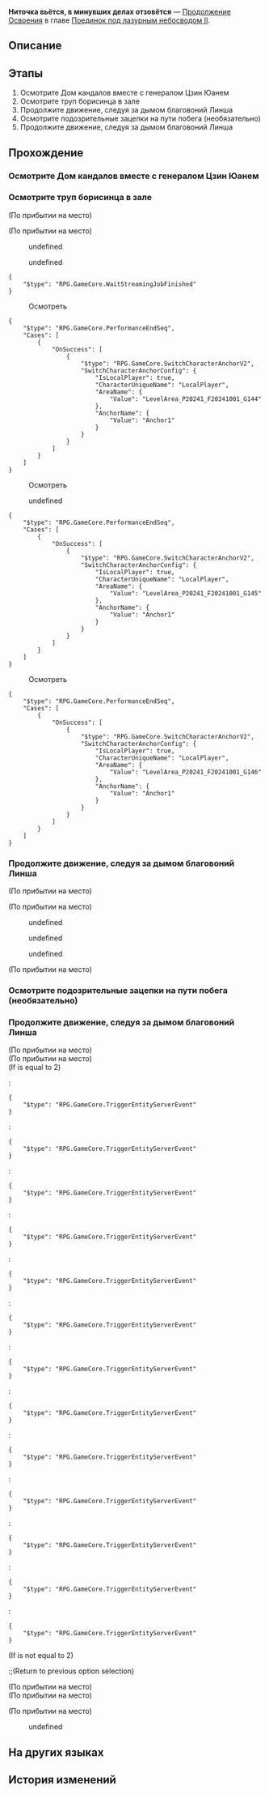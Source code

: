 {{Дополнить|Диалоги.}}
{{Миссия Инфобокс
|id              = 2022202
|Название        = 
|Изображение     = Миссия Освоения Ниточка вьётся, в минувших делах отзовётся.png
|Тип             = Продолжение Освоения
|События         = 
|Глава           = Поединок под лазурным небосводом II
|Условия         = Завершена [[Продолжение Освоения]] ''[[Всполох сигнальных огней, грядущая битва]]''
|Персонажи       = Дань Хэн; Линша; Первопроходец; Цзин Юань
|СтартЛокация    = [[Лофу Сяньчжоу]] — [[Дом кандалов]]
|Локации         = Дом кандалов
|Предыдущая      = Всполох сигнальных огней, грядущая битва
|Следующая       = Молот и наковальня, душа в чужих лапах
|Награды         = Опыт Освоения*600; Звёздный нефрит*80; Путеводитель путешественника*5; Утраченный кристалл*5; Кредиты*120 000
}}
'''Ниточка вьётся, в минувших делах отзовётся''' — [[Продолжение Освоения]] в главе [[Поединок под лазурным небосводом II]].

==Описание==
{{Описание|В Доме кандалов Божественное Предвидение вместе с Дань Хэном расследуют побег. Улики, оставленные волками, вновь бросают свет на старую вражду между Лофу Сяньчжоу и Хулэем.}}

==Этапы==
# Осмотрите Дом кандалов вместе с генералом Цзин Юанем
# Осмотрите труп борисинца в зале
# Продолжите движение, следуя за дымом благовоний Линша
# Осмотрите подозрительные зацепки на пути побега (необязательно)
# Продолжите движение, следуя за дымом благовоний Линша

==Прохождение==
{{Дополнить}}

===Осмотрите Дом кандалов вместе с генералом Цзин Юанем===
{{Описание миссии|локация=Дом кандалов|С другой стороны Цзин Юань, Дань Хэн и Линша добрались до Дома кандалов, где все заняты тем, что разгребают обломки после случившегося побега. Троица изучает последствия неожиданной атаки борисинцев, надеясь отыскать следы, которые помогут поймать кукловода, управляющего событиями из-за кулис. По ходу они пересматривают события прошлого...}}
{{Диалог Начало}}
:{{tx}}
:{{tx}}
{{Диалог Конец}}

===Осмотрите труп борисинца в зале===
{{Диалог Начало}}
;(По прибытии на место)

;(По прибытии на место)
<!--Unknown TalkSentence: 222220201-->
<!--Unknown TalkSentence: 222220202-->
<!--Unknown TalkSentence: 222220203-->
<!--Unknown TalkSentence: 222220204-->
<!--Unknown TalkSentence: 222220205-->
:{{Диалог|Стрелка}} undefined
:<!--Unknown TalkSentence: 222220207-->
:<!--Unknown TalkSentence: 222220208-->
:<!--Unknown TalkSentence: 222220209-->
:<!--Unknown TalkSentence: 222220210-->
::{{tx}}
:{{Диалог|Стрелка}} undefined
:<!--Unknown TalkSentence: 222220209-->
:<!--Unknown TalkSentence: 222220210-->
::{{tx}}
<!--Unknown TalkSentence: 222220209-->
<!--Unknown TalkSentence: 222220210-->
:{{tx}}
<pre>{
	"$type": "RPG.GameCore.WaitStreamingJobFinished"
}</pre>
<!--Unknown TalkSentence: 222220901-->
<!--Unknown TalkSentence: 222220902-->
<!--Unknown TalkSentence: 222220903-->

:{{Диалог|Изучение}} Осмотреть
:{{tx}}
<pre>{
	"$type": "RPG.GameCore.PerformanceEndSeq",
	"Cases": [
		{
			"OnSuccess": [
				{
					"$type": "RPG.GameCore.SwitchCharacterAnchorV2",
					"SwitchCharacterAnchorConfig": {
						"IsLocalPlayer": true,
						"CharacterUniqueName": "LocalPlayer",
						"AreaName": {
							"Value": "LevelArea_P20241_F20241001_G144"
						},
						"AnchorName": {
							"Value": "Anchor1"
						}
					}
				}
			]
		}
	]
}</pre>

:{{Диалог|Изучение}} Осмотреть
:{{tx}}
<!--Unknown TalkSentence: 222220401-->
:{{Диалог|Стрелка}} undefined
<!--Unknown TalkSentence: 222220403-->
:{{tx}}
<pre>{
	"$type": "RPG.GameCore.PerformanceEndSeq",
	"Cases": [
		{
			"OnSuccess": [
				{
					"$type": "RPG.GameCore.SwitchCharacterAnchorV2",
					"SwitchCharacterAnchorConfig": {
						"IsLocalPlayer": true,
						"CharacterUniqueName": "LocalPlayer",
						"AreaName": {
							"Value": "LevelArea_P20241_F20241001_G145"
						},
						"AnchorName": {
							"Value": "Anchor1"
						}
					}
				}
			]
		}
	]
}</pre>

:{{Диалог|Изучение}} Осмотреть
:{{tx}}
<pre>{
	"$type": "RPG.GameCore.PerformanceEndSeq",
	"Cases": [
		{
			"OnSuccess": [
				{
					"$type": "RPG.GameCore.SwitchCharacterAnchorV2",
					"SwitchCharacterAnchorConfig": {
						"IsLocalPlayer": true,
						"CharacterUniqueName": "LocalPlayer",
						"AreaName": {
							"Value": "LevelArea_P20241_F20241001_G146"
						},
						"AnchorName": {
							"Value": "Anchor1"
						}
					}
				}
			]
		}
	]
}</pre>
{{Диалог Конец}}

===Продолжите движение, следуя за дымом благовоний Линша===
{{Диалог Начало}}
;(По прибытии на место)

;(По прибытии на место)
<!--Unknown TalkSentence: 222220601-->
<!--Unknown TalkSentence: 222220602-->
:{{Диалог|Стрелка}} undefined
:{{Диалог|Стрелка}} undefined
:{{Диалог|Стрелка}} undefined

:{{Диалог|undefined}} 


;(По прибытии на место)
{{Диалог Конец}}

===Осмотрите подозрительные зацепки на пути побега (необязательно)===
{{Диалог Начало}}
{{Диалог Конец}}

===Продолжите движение, следуя за дымом благовоний Линша===
{{Диалог Начало}}
;(По прибытии на место)
;(По прибытии на место)
;(If {{F|Fly}} is equal to 2)
:<pre>{
	"$type": "RPG.GameCore.TriggerEntityServerEvent"
}</pre>
:<pre>{
	"$type": "RPG.GameCore.TriggerEntityServerEvent"
}</pre>
:<pre>{
	"$type": "RPG.GameCore.TriggerEntityServerEvent"
}</pre>
:<pre>{
	"$type": "RPG.GameCore.TriggerEntityServerEvent"
}</pre>
:<pre>{
	"$type": "RPG.GameCore.TriggerEntityServerEvent"
}</pre>
:<pre>{
	"$type": "RPG.GameCore.TriggerEntityServerEvent"
}</pre>
:<pre>{
	"$type": "RPG.GameCore.TriggerEntityServerEvent"
}</pre>
:<pre>{
	"$type": "RPG.GameCore.TriggerEntityServerEvent"
}</pre>
:<pre>{
	"$type": "RPG.GameCore.TriggerEntityServerEvent"
}</pre>
:<pre>{
	"$type": "RPG.GameCore.TriggerEntityServerEvent"
}</pre>
:<pre>{
	"$type": "RPG.GameCore.TriggerEntityServerEvent"
}</pre>
:<pre>{
	"$type": "RPG.GameCore.TriggerEntityServerEvent"
}</pre>
:<pre>{
	"$type": "RPG.GameCore.TriggerEntityServerEvent"
}</pre>
;(If {{F|Fly}} is not equal to 2)
:;(Return to previous option selection)
;(По прибытии на место)
;(По прибытии на место)

;(По прибытии на место)
:{{tx}}
<!--Unknown TalkSentence: 222220801-->
:{{Диалог|Стрелка}} undefined
<!--Unknown TalkSentence: 222220803-->
:{{tx}}
:{{tx}}
{{Диалог Конец}}

==На других языках==
{{На других языках
|en   = A Web of Pasts Rewoven
|zhs  = 缕析条分，故事重问
|zht  = 縷析條分，故事重問
|ja   = 勘案分析、再び問われる過去
|ko   = 세밀한 분석, 다시 드러난 과거
|es   = Red de pasados entretejidos
|fr   = Sur les traces du passé
|ru   = Ниточка вьётся, в минувших делах отзовётся
|th   = วิเคราะห์คดี สะสางอดีต
|vi   = Phân Tích Chi Tiết, Đào Lại Quá Khứ
|de   = Gewoben aus Vergangenem
|id   = Menyulam Kembali Jejak-Jejak Masa Lampau
|pt   = Uma Teia de Passados Retecida
}}

==История изменений==
{{История изменений|2.7}}
